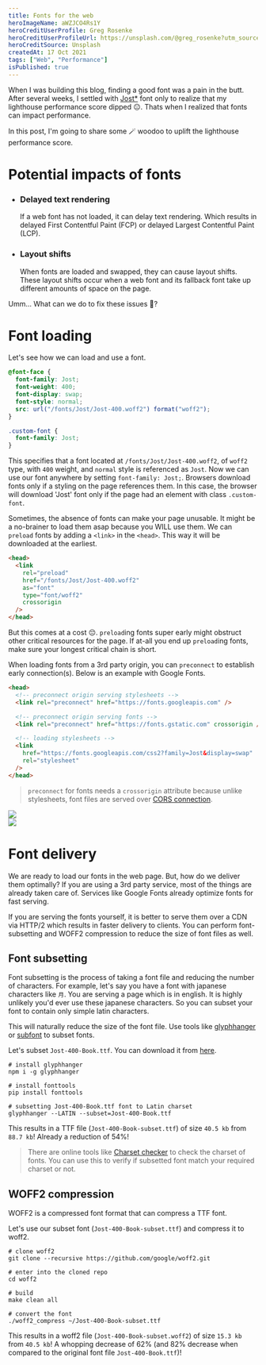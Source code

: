 ```yaml
---
title: Fonts for the web
heroImageName: aWZJCO4Rs1Y
heroCreditUserProfile: Greg Rosenke
heroCreditUserProfileUrl: https://unsplash.com/@greg_rosenke?utm_source=unsplash&utm_medium=referral&utm_content=creditCopyText
heroCreditSource: Unsplash
createdAt: 17 Oct 2021
tags: ["Web", "Performance"]
isPublished: true
---
```


When I was building this blog, finding a good font was a pain in the butt. After several weeks, I settled with [Jost\*](https://indestructibletype.com/Jost.html) font only to realize that my lighthouse performance score dipped 😐. Thats when I realized that fonts can impact performance.

In this post, I'm going to share some 🪄 woodoo to uplift the lighthouse performance score.

# Potential impacts of fonts

- ### Delayed text rendering

  If a web font has not loaded, it can delay text rendering. Which results in delayed First Contentful Paint (FCP) or delayed Largest Contentful Paint (LCP).

- ### Layout shifts
  When fonts are loaded and swapped, they can cause layout shifts. These layout shifts occur when a web font and its fallback font take up different amounts of space on the page.

Umm... What can we do to fix these issues 🤔?

# Font loading

Let's see how we can load and use a font.

```css
@font-face {
  font-family: Jost;
  font-weight: 400;
  font-display: swap;
  font-style: normal;
  src: url("/fonts/Jost/Jost-400.woff2") format("woff2");
}

.custom-font {
  font-family: Jost;
}
```

This specifies that a font located at `/fonts/Jost/Jost-400.woff2`, of `woff2` type, with `400` weight, and `normal` style is referenced as `Jost`. Now we can use our font anywhere by setting `font-family: Jost;`. Browsers download fonts only if a styling on the page references them. In this case, the browser will download 'Jost' font only if the page had an element with class `.custom-font`.

Sometimes, the absence of fonts can make your page unusable. It might be a no-brainer to load them asap because you WILL use them. We can `preload` fonts by adding a `<link>` in the `<head>`. This way it will be downloaded at the earliest.

```html
<head>
  <link
    rel="preload"
    href="/fonts/Jost/Jost-400.woff2"
    as="font"
    type="font/woff2"
    crossorigin
  />
</head>
```

But this comes at a cost 😔. `preload`ing fonts super early might obstruct other critical resources for the page. If at-all you end up `preload`ing fonts, make sure your longest critical chain is short.

When loading fonts from a 3rd party origin, you can `preconnect` to establish early connection(s). Below is an example with Google Fonts.

```html
<head>
  <!-- preconnect origin serving stylesheets -->
  <link rel="preconnect" href="https://fonts.googleapis.com" />

  <!-- preconnect origin serving fonts -->
  <link rel="preconnect" href="https://fonts.gstatic.com" crossorigin />

  <!-- loading stylesheets -->
  <link
    href="https://fonts.googleapis.com/css2?family=Jost&display=swap"
    rel="stylesheet"
  />
</head>
```

> `preconnect` for fonts needs a `crossorigin` attribute because unlike stylesheets, font files are served over [CORS connection](https://www.w3.org/TR/css-fonts-3/#font-fetching-requirements).

<div style={{ display: "grid", maxWidth: "100%" }}>
  <Image
    src="/img/blog/fonts-for-the-web/no-prefetch.png"
    width={677}
    height={381}
    quality={70}
    layout="intrinsic"
    objectFit="contain"
  />
</div>

<div style={{ display: "grid", maxWidth: "100%" }}>
  <Image
    src="/img/blog/fonts-for-the-web/prefetch.png"
    width={677}
    height={381}
    quality={70}
    layout="intrinsic"
    objectFit="contain"
  />
</div>

# Font delivery

We are ready to load our fonts in the web page. But, how do we deliver them optimally? If you are using a 3rd party service, most of the things are already taken care of. Services like Google Fonts already optimize fonts for fast serving.

If you are serving the fonts yourself, it is better to serve them over a CDN via HTTP/2 which results in faster delivery to clients. You can perform font-subsetting and WOFF2 compression to reduce the size of font files as well.

## Font subsetting

Font subsetting is the process of taking a font file and reducing the number of characters. For example, let's say you have a font with japanese characters like `月`. You are serving a page which is in english. It is highly unlikely you'd ever use these japanese characters. So you can subset your font to contain only simple latin characters.

This will naturally reduce the size of the font file. Use tools like [glyphhanger](https://github.com/zachleat/glyphhanger) or [subfont](https://github.com/Munter/subfont) to subset fonts.

Let's subset `Jost-400-Book.ttf`. You can download it from [here](https://indestructibletype.com/Jost.html).

```shell
# install glyphhanger
npm i -g glyphhanger

# install fonttools
pip install fonttools

# subsetting Jost-400-Book.ttf font to Latin charset
glyphhanger --LATIN --subset=Jost-400-Book.ttf
```

This results in a TTF file (`Jost-400-Book-subset.ttf`) of size `40.5 kb` from `88.7 kb`! Already a reduction of 54%!

> There are online tools like [Charset checker](https://www.alphabet-type.com/tools/charset-checker) to check the charset of fonts. You can use this to verify if subsetted font match your required charset or not.

## WOFF2 compression

WOFF2 is a compressed font format that can compress a TTF font.

Let's use our subset font (`Jost-400-Book-subset.ttf`) and compress it to woff2.

```shell
# clone woff2
git clone --recursive https://github.com/google/woff2.git

# enter into the cloned repo
cd woff2

# build
make clean all

# convert the font
./woff2_compress ~/Jost-400-Book-subset.ttf
```

This results in a woff2 file (`Jost-400-Book-subset.woff2`) of size `15.3 kb` from `40.5 kb`! A whopping decrease of 62% (and 82% decrease when compared to the original font file `Jost-400-Book.ttf`)!

